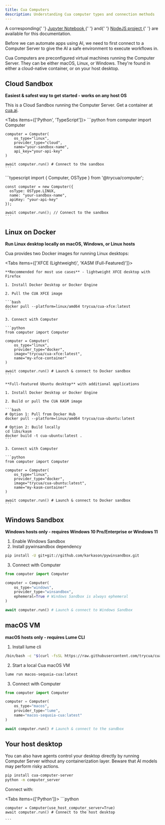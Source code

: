 ```yaml
---
title: Cua Computers
description: Understanding Cua computer types and connection methods
---
```


<Callout>
  A corresponding{' '}
  <a href="https://github.com/trycua/cua/blob/main/notebooks/computer_nb.ipynb" target="_blank">
    Jupyter Notebook
  </a>{' '}
  and{' '}
  <a href="https://github.com/trycua/cua/tree/main/examples/computer-example-ts" target="_blank">
    NodeJS project
  </a>{' '}
  are available for this documentation.
</Callout>

Before we can automate apps using AI, we need to first connect to a Computer Server to give the AI a safe environment to execute workflows in.

Cua Computers are preconfigured virtual machines running the Computer Server. They can be either macOS, Linux, or Windows. They're found in either a cloud-native container, or on your host desktop.

## Cloud Sandbox

**Easiest & safest way to get started - works on any host OS**

This is a Cloud Sandbox running the Computer Server. Get a container at [cua.ai](https://cua.ai/).

<Tabs items={['Python', 'TypeScript']}>
  <Tab value="Python">
    ```python
    from computer import Computer

    computer = Computer(
        os_type="linux",
        provider_type="cloud",
        name="your-sandbox-name",
        api_key="your-api-key"
    )

    await computer.run() # Connect to the sandbox
    ```

  </Tab>
  <Tab value="TypeScript">
    ```typescript
    import { Computer, OSType } from '@trycua/computer';

    const computer = new Computer({
      osType: OSType.LINUX,
      name: "your-sandbox-name",
      apiKey: "your-api-key"
    });

    await computer.run(); // Connect to the sandbox
    ```

  </Tab>
</Tabs>

## Linux on Docker

**Run Linux desktop locally on macOS, Windows, or Linux hosts**

Cua provides two Docker images for running Linux desktops:

<Tabs items={['XFCE (Lightweight)', 'KASM (Full-Featured)']}>
  <Tab value="XFCE (Lightweight)">

    **Recommended for most use cases** - lightweight XFCE desktop with Firefox

    1. Install Docker Desktop or Docker Engine

    2. Pull the CUA XFCE image

    ```bash
    docker pull --platform=linux/amd64 trycua/cua-xfce:latest
    ```

    3. Connect with Computer

    ```python
    from computer import Computer

    computer = Computer(
        os_type="linux",
        provider_type="docker",
        image="trycua/cua-xfce:latest",
        name="my-xfce-container"
    )

    await computer.run() # Launch & connect to Docker sandbox
    ```

  </Tab>
  <Tab value="KASM (Full-Featured)">

    **Full-featured Ubuntu desktop** with additional applications

    1. Install Docker Desktop or Docker Engine

    2. Build or pull the CUA KASM image

    ```bash
    # Option 1: Pull from Docker Hub
    docker pull --platform=linux/amd64 trycua/cua-ubuntu:latest

    # Option 2: Build locally
    cd libs/kasm
    docker build -t cua-ubuntu:latest .
    ```

    3. Connect with Computer

    ```python
    from computer import Computer

    computer = Computer(
        os_type="linux",
        provider_type="docker",
        image="trycua/cua-ubuntu:latest",
        name="my-kasm-container"
    )

    await computer.run() # Launch & connect to Docker sandbox
    ```

  </Tab>
</Tabs>

## Windows Sandbox

**Windows hosts only - requires Windows 10 Pro/Enterprise or Windows 11**

1. Enable Windows Sandbox
2. Install pywinsandbox dependency

```bash
pip install -U git+git://github.com/karkason/pywinsandbox.git
```

3. Connect with Computer

```python
from computer import Computer

computer = Computer(
    os_type="windows",
    provider_type="winsandbox",
    ephemeral=True # Windows Sandbox is always ephemeral
)

await computer.run() # Launch & connect to Windows Sandbox
```

## macOS VM

**macOS hosts only - requires Lume CLI**

1. Install lume cli

```bash
/bin/bash -c "$(curl -fsSL https://raw.githubusercontent.com/trycua/cua/main/libs/lume/scripts/install.sh)"
```

2. Start a local Cua macOS VM

```bash
lume run macos-sequoia-cua:latest
```

3. Connect with Computer

```python
from computer import Computer

computer = Computer(
    os_type="macos",
    provider_type="lume",
    name="macos-sequoia-cua:latest"
)

await computer.run() # Launch & connect to the sandbox
```

## Your host desktop

You can also have agents control your desktop directly by running Computer Server without any containerization layer. Beware that AI models may perform risky actions.

```bash
pip install cua-computer-server
python -m computer_server
```

Connect with:

<Tabs items={['Python']}>
  <Tab value="Python">
    ```python

    computer = Computer(use_host_computer_server=True)
    await computer.run() # Connect to the host desktop

    ```

  </Tab>
</Tabs>
